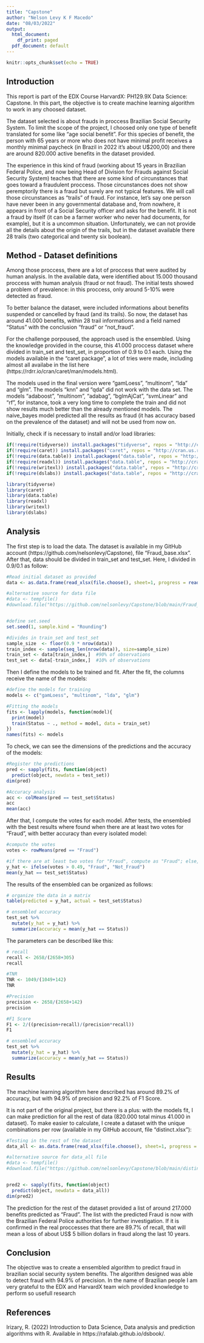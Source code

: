 ---
title: "Capstone"
author: "Nelson Levy K F Macedo"
date: "08/03/2022"
output:
  html_document:
    df_print: paged
  pdf_document: default
---

```{r setup, include=FALSE}
knitr::opts_chunk$set(echo = TRUE)
```

## Introduction

This report is part of the EDX Course HarvardX: PH129.9X Data Science: Capstone. In this part, the objective is to create machine learning algorithm to work in any choosed dataset.

The dataset selected is about frauds in proccess Brazilian Social Security System. To limit the scope of the project, I choosed only one type of benefit translated for some like "age social benefit". For this species of benefit, the person with 65 years or more who does not have minimal profit receives a monthly minimal paycheck (in Brazil in 2022 it's about U$200,00) and there are around 820.000 active benefits in the dataset provided.

The experience in this kind of fraud (working about 15 years in Brazilian Federal Police, and now being Head of Division for Frauds against Social Security System) teaches that there are some kind of circunstances that goes toward a fraudulent proccess. Those circunstances does not show peremptorily there is a fraud but surely are not typical features. We will call those circunstances as "trails" of fraud. For instance, let's say one person have never been in any governmental database and, from nowhere, it appears in front of a Social Security officer and asks for the benefit. It is not a fraud by itself (it can be a farmer worker who never had documents, for example), but it is a uncommon situation. Unfortunately, we can not provide all the details about the origin of the trails, but in the dataset available there 28 trails (two categorical and twenty six boolean).


## Method - Dataset definitions

Among those proccess, there are a lot of proccess that were audited by human analysis. In the available data, were identified about 15.000 thousand proccess with human analysis (fraud or not fraud). The initial tests showed a problem of prevalence: in this proccess, only around 5-10% were detected as fraud.

To better balance the dataset, were included informations about benefits suspended or cancelled by fraud (and its trails). So now, the dataset has around 41.000 benefits, within 28 trail informations and a field named "Status" with the conclusion "fraud" or "not_fraud".

For the challenge porpoused, the approach used is the ensembled. Using the knowledge provided in the course, this 41.000 proccess dataset where divided in train_set and test_set, in proportion of 0.9 to 0.1 each. Using the models available in the "caret package", a lot of tries were made, including almost all availabe in the list here (https://rdrr.io/cran/caret/man/models.html).

The models used in the final version were "gamLoess", "multinom", "lda" and "glm". The models "knn" and "qda" did not work with the data set. The models "adaboost", "multinom", "adabag", "bglmAjCat", "svmLinear" and "rf", for instance, took a very long time to complete the train and did not show results much better than the already mentioned models. The naive_bayes model predicted all the results as fraud (it has accuracy based on the prevalence of the dataset) and will not be used from now on.

Initially, check if is necessary to install and/or load libraries:

```{r}
if(!require(tidyverse)) install.packages("tidyverse", repos = "http://cran.us.r-project.org")
if(!require(caret)) install.packages("caret", repos = "http://cran.us.r-project.org")
if(!require(data.table)) install.packages("data.table", repos = "http://cran.us.r-project.org")
if(!require(readxl)) install.packages("data.table", repos = "http://cran.us.r-project.org")
if(!require(writexl)) install.packages("data.table", repos = "http://cran.us.r-project.org")
if(!require(dslabs)) install.packages("data.table", repos = "http://cran.us.r-project.org")

library(tidyverse)
library(caret)
library(data.table)
library(readxl)
library(writexl)
library(dslabs)
```

## Analysis

The first step is to load the data. The dataset is available in my GitHub account (https://github.com/nelsonlevy/Capstone), file "Fraud_base.xlsx".
After that, data should be divided in train_set and test_set. Here, I divided in 0.9/0.1 as follow:

```{r}
#Read initial dataset as provided
data <- as.data.frame(read_xlsx(file.choose(), sheet=1, progress = readxl_progress()))

#alternative source for data file
#data <- tempfile()
#download.file("https://github.com/nelsonlevy/Capstone/blob/main/Fraud_base.xlsx", data)


#define set.seed
set.seed(1, sample.kind = "Rounding") 

#divides in train_set and test_set
sample_size  <- floor(0.9 * nrow(data))
train_index <- sample(seq_len(nrow(data)), size=sample_size)  
train_set <- data[train_index,]  #90% of observations
test_set <- data[-train_index,]  #10% of observations
```

Then I define the models to be trained and fit. After the fit, the columns receive the name of the models:

```{r}
#define the models for training
models <- c("gamLoess", "multinom", "lda", "glm") 

#Fitting the models
fits <- lapply(models, function(model){ 
  print(model)
  train(Status ~ ., method = model, data = train_set)
}) 
names(fits) <- models
```

To check, we can see the dimensions of the predictions and the accuracy of the models:

```{r}
#Register the predictions
pred <- sapply(fits, function(object) 
  predict(object, newdata = test_set))
dim(pred)

#Accuracy analysis 
acc <- colMeans(pred == test_set$Status)
acc
mean(acc)
```

After that, I compute the votes for each model. After tests, the ensembled with the best results where found when there are at least two votes for "Fraud", with better accuracy than every isolated model:

```{r}
#compute the votes
votes <- rowMeans(pred == "Fraud")

#if there are at least two votes for "Fraud", compute as "Fraud"; else, compute as "Not_Fraud"
y_hat <- ifelse(votes > 0.49, "Fraud", "Not_Fraud")
mean(y_hat == test_set$Status)
```

The results of the ensembled can be organized as follows:

```{r}
# organize the data in a matrix
table(predicted = y_hat, actual = test_set$Status)

# ensembled accuracy
test_set %>%
  mutate(y_hat = y_hat) %>%
  summarize(accuracy = mean(y_hat == Status))
```

The parameters can be described like this:

```{r}
# recall
recall <- 2658/(2658+305)
recall

#TNR
TNR <- 1049/(1049+142)
TNR

#Precision
precision <- 2658/(2658+142)
precision

#F1 Score
F1 <- 2/((precision+recall)/(precision*recall))
F1

# ensembled accuracy
test_set %>%
  mutate(y_hat = y_hat) %>%
  summarize(accuracy = mean(y_hat == Status))
```

## Results

The machine learning algorithm here described has around 89.2% of accuracy, but with 94.9% of precision and 92.2% of F1 Score. 

It is not part of the original project, but there is a plus: with the models fit, I can make prediction for all the rest of data (820.000 total minus 41.000 in dataset). To make easier to calculate, I create a dataset with the unique combinations per row (available in my GitHub account, file "distinct.xlsx"):

```{r}
#Testing in the rest of the dataset
data_all <- as.data.frame(read_xlsx(file.choose(), sheet=1, progress = readxl_progress()))

#alternative source for data_all file
#data <- tempfile()
#download.file("https://github.com/nelsonlevy/Capstone/blob/main/distinct.xlsx", data)


pred2 <- sapply(fits, function(object) 
  predict(object, newdata = data_all))
dim(pred2)
```

The prediction for the rest of the dataset provided a list of around 217.000 benefits predicted as "Fraud". The list with the predicted Fraud is now with the Brazilian Federal Police authorities for further investigation. If it is confirmed in the real proccesses that there are 89.7% of recall, that will mean a loss of about US$ 5 billion dollars in fraud along the last 10 years.


## Conclusion

The objective was to create a ensembled algorithm to predict fraud in brazilian social security system benefits. The algorithm designed was able to detect fraud with 94.9% of precision. In the name of Brazilian people I am very grateful to the EDX and HarvardX team wich provided knowledge to perform so usefull research

## References

Irizary, R. (2022) Introduction to Data Science, Data analysis and prediction algorithms with R. Available in https://rafalab.github.io/dsbook/.